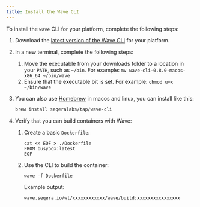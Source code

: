 ```yaml
---
title: Install the Wave CLI
---
```


To install the `wave` CLI for your platform, complete the following steps:

1.  Download the [latest version of the Wave CLI][download] for your platform.

2.  In a new terminal, complete the following steps:

    1. Move the executable from your downloads folder to a location in your `PATH`, such as `~/bin`. For example: `mv wave-cli-0.8.0-macos-x86_64 ~/bin/wave`
    2. Ensure that the executable bit is set. For example: `chmod u+x ~/bin/wave`

3. You can also use [Homebrew](https://brew.sh/) in macos and linux, you can install like this:
   ```bash
   brew install seqeralabs/tap/wave-cli
   ```

4.  Verify that you can build containers with Wave:

    1.  Create a basic `Dockerfile`:

        ```
        cat << EOF > ./Dockerfile
        FROM busybox:latest
        EOF
        ```

    2.  Use the CLI to build the container:

        ```
        wave -f Dockerfile
        ```

        Example output:

        ```
        wave.seqera.io/wt/xxxxxxxxxxxx/wave/build:xxxxxxxxxxxxxxxx
        ```

[download]: https://github.com/seqeralabs/wave-cli/releases
